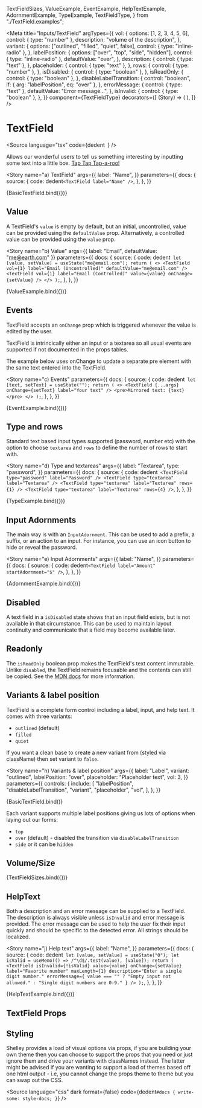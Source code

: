   TextFieldSizes,
  ValueExample,
  EventExample,
  HelpTextExample,
  AdornmentExample,
  TypeExample,
  TextFieldType,
} from "./TextField.examples";


<Meta
  title="Inputs/TextField"
  argTypes={{
    vol: {
      options: [1, 2, 3, 4, 5, 6],
      control: { type: "number" },
      description: "volume of the description",
    },
    variant: {
      options: ["outlined", "filled", "quiet", false],
      control: { type: "inline-radio" },
    },
    labelPosition: {
      options: ["over", "top", "side", "hidden"],
      control: { type: "inline-radio" },
      defaultValue: "over",
    },
    description: {
      control: { type: "text" },
    },
    placeholder: {
      control: { type: "text" },
    },
    rows: {
      control: { type: "number" },
    },
    isDisabled: {
      control: { type: "boolean" },
    },
    isReadOnly: {
      control: { type: "boolean" },
    },
    disableLabelTransition: {
      control: "boolean",
      if: { arg: "labelPosition", eq: "over" },
    },
    errorMessage: {
      control: { type: "text" },
      defaultValue: "Error message...",
    },
    isInvalid: {
      control: { type: "boolean" },
    },
  }}
  component={TextFieldType}
  decorators={[
    (Story) => (
      <StoryGrid>
        <Story />
      </StoryGrid>
    ),
  ]}
/>

# TextField

<Source
  language="tsx"
  code={dedent`
  `}
/>

Allows our wonderful users to tell us something interesting by inputting some text into a little box. [Tap Tap Tap-a-roo!](https://www.youtube.com/watch?v=-br7JKuaZHQ)

<Story
  name="a) TextField"
  args={{
    label: "Name",
  }}
  parameters={{
    docs: {
      source: {
        code: dedent`<TextField label="Name" />`,
      },
    },
  }}
>
  {BasicTextField.bind({})}
</Story>

<Source language="tsx" id="inputs-textfield--a-text-field" />

## Value

A TextField's `value` is empty by default, but an initial, uncontrolled, value can be provided using the `defaultValue` prop. Alternatively, a controlled value can be provided using the `value` prop.

<Story
  name="b) Value"
  args={{ label: "Email", defaultValue: "me@earth.com" }}
  parameters={{
    docs: {
      source: {
        code: dedent`
let [value, setValue] = useState("me@email.com");
return (
  <>
    <TextField
      vol={1}
      label="Email (Uncontrolled)"
      defaultValue="me@email.com"
    />
    <TextField
      vol={1}
      label="Email (Controlled)"
      value={value}
      onChange={setValue}
    />
  </>
);`,
      },
    },
  }}
>
  {ValueExample.bind({})}
</Story>

<Source language="tsx" id="inputs-textfield--b-value" />

## Events

TextField accepts an `onChange` prop which is triggered whenever the value is edited by the user.

TextField is intrincically either an input or a textarea so all usual events are supported if not documented in the props tables.

The example below uses onChange to update a separate pre element with the same text entered into the TextField.

<Story
  name="c) Events"
  parameters={{
    docs: {
      source: {
        code: dedent`
  let [text, setText] = useState("");
  return (
    <>
      <TextField {...args} onChange={setText} label="Your text" />
      <pre>Mirrored text: {text}</pre>
    </>
  );`,
      },
    },
  }}
>
  {EventExample.bind({})}
</Story>

<Source language="tsx" id="inputs-textfield--c-events" />

## Type and rows

Standard text based input types supported (password, number etc) with the option to choose `textarea` and `rows` to define the number of rows to start with.

<Story
  name="d) Type and textareas"
  args={{
    label: "Textarea",
    type: "password",
  }}
  parameters={{
    docs: {
      source: {
        code: dedent`
      <TextField type="password" label="Password" />
      <TextField type="textarea" label="Textarea" />
      <TextField type="textarea" label="Textarea" rows={1} />
      <TextField type="textarea" label="Textarea" rows={4} />`,
      },
    },
  }}
>
  {TypeExample.bind({})}
</Story>

<Source language="tsx" id="inputs-textfield--d-type-and-textareas" />

## Input Adornments

The main way is with an `InputAdornment`. This can be used to add a prefix, a suffix, or an action to an input. For instance, you can use an icon button to hide or reveal the password.

<Story
  name="e) Input Adornments"
  args={{
    label: "Name",
  }}
  parameters={{
    docs: {
      source: {
        code: dedent`
    <TextField label="Amount" startAdornment="$" />
`,
      },
    },
  }}
>
  {AdornmentExample.bind({})}
</Story>

<Source language="tsx" id="inputs-textfield--e-input-adornments" />

## Disabled

A text field in a `isDisabled` state shows that an input field exists, but is not available in that circumstance. This can be used to maintain layout continuity and communicate that a field may become available later.

<Story name="f) Disabled">
  <TextField label="Label" defaultValue="Disabled" isDisabled />
</Story>

<Source language="tsx" id="inputs-textfield--f-disabled" />

## Readonly

The `isReadOnly` boolean prop makes the TextField's text content immutable. Unlike `disabled`, the TextField remains focusable and the contents can still be copied. See the [MDN docs](https://developer.mozilla.org/en-US/docs/Web/HTML/Attributes/readonly) for more information.

<Story name="g) Readonly">
  <TextField label="Label" defaultValue="Read only" isReadOnly />
</Story>

<Source language="tsx" id="inputs-textfield--g-readonly" />

## Variants &amp; label position

TextField is a complete form control including a label, input, and help text. It comes with three variants:

- `outlined` (default)
- `filled`
- `quiet`

If you want a clean base to create a new variant from (styled via className) then set variant to `false`.

<Story
  name="h) Variants &amp; label position"
  args={{
    label: "Label",
    variant: "outlined",
    labelPosition: "over",
    placeholder: "Placeholder text",
    vol: 3,
  }}
  parameters={{
    controls: {
      include: [
        "labelPosition",
        "disableLabelTransition",
        "variant",
        "placeholder",
        "vol",
      ],
    },
  }}
>
  {BasicTextField.bind()}
</Story>

<ArgsTable story="h) Variants &amp; label position" />

Each variant supports multiple label positions giving us lots of options when laying out our forms:

- `top`
- `over` (default) - disabled the transition via `disableLabelTransition`
- `side`
  or it can be `hidden`

## Volume/Size

<Canvas>
  <Story
    name="i) Volume / Size"
    args={{
      variant: "outlined",
      labelPosition: "side",
      disableLabelTransition: false,
    }}
  >
    {TextFieldSizes.bind({})}
  </Story>
</Canvas>

## HelpText

Both a description and an error message can be supplied to a TextField. The description is always visible unless `isInvalid` and error message is provided. The error message can be used to help the user fix their input quickly and should be specific to the detected error. All strings should be localized.

<Story
  name="j) Help text"
  args={{
    label: "Name",
  }}
  parameters={{
    docs: {
      source: {
        code: dedent`
  let [value, setValue] = useState("0");
  let isValid = useMemo(() => /^\d$/.test(value), [value]);
  return (
    <TextField
      isInvalid={!isValid}
      value={value}
      onChange={setValue}
      label="Favorite number"
      maxLength={1}
      description="Enter a single digit number."
      errorMessage={
        value === ""
          ? "Empty input not allowed."
          : "Single digit numbers are 0-9."
      }
    />
  );`,
      },
    },
  }}
>
  {HelpTextExample.bind({})}
</Story>

<Source language="tsx" id="inputs-textfield--j-help-text" />

## TextField Props

<ArgsTable of={TextFieldType} />

## Styling

Shelley provides a load of visual options via props, if you are building your own theme then you can choose to support the props that you need or just ignore them and drive your variants with classNames instead. The latter might be advised if you are wanting to support a load of themes based off one html output - i.e, you cannot change the props theme to theme but you can swap out the CSS.

<Source
  language="css"
  dark
  format={false}
  code={dedent`
    #docs {
      write-some: style-docs;
    }
  `}
/>
